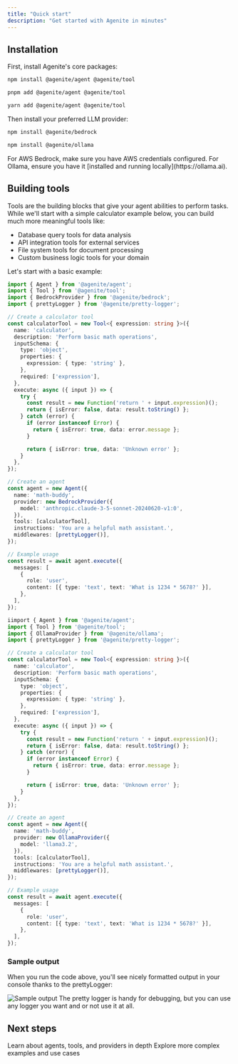 ```yaml
---
title: "Quick start"
description: "Get started with Agenite in minutes"
---
```


## Installation

First, install Agenite's core packages:

<CodeGroup>

```bash npm
npm install @agenite/agent @agenite/tool
```

```bash pnpm
pnpm add @agenite/agent @agenite/tool
```

```bash yarn
yarn add @agenite/agent @agenite/tool
```

</CodeGroup>

Then install your preferred LLM provider:

<CodeGroup>

```bash AWS Bedrock
npm install @agenite/bedrock
```

```bash Ollama
npm install @agenite/ollama
```

</CodeGroup>

<Note>
For AWS Bedrock, make sure you have AWS credentials configured. For Ollama, ensure you have it [installed and running locally](https://ollama.ai).
</Note>

## Building tools

Tools are the building blocks that give your agent abilities to perform tasks. While we'll start with a simple calculator example below, you can build much more meaningful tools like:

- Database query tools for data analysis
- API integration tools for external services
- File system tools for document processing
- Custom business logic tools for your domain

Let's start with a basic example:

<CodeGroup>

```typescript AWS Bedrock
import { Agent } from '@agenite/agent';
import { Tool } from '@agenite/tool';
import { BedrockProvider } from '@agenite/bedrock';
import { prettyLogger } from '@agenite/pretty-logger';

// Create a calculator tool
const calculatorTool = new Tool<{ expression: string }>({
  name: 'calculator',
  description: 'Perform basic math operations',
  inputSchema: {
    type: 'object',
    properties: {
      expression: { type: 'string' },
    },
    required: ['expression'],
  },
  execute: async ({ input }) => {
    try {
      const result = new Function('return ' + input.expression)();
      return { isError: false, data: result.toString() };
    } catch (error) {
      if (error instanceof Error) {
        return { isError: true, data: error.message };
      }

      return { isError: true, data: 'Unknown error' };
    }
  },
});

// Create an agent
const agent = new Agent({
  name: 'math-buddy',
  provider: new BedrockProvider({
    model: 'anthropic.claude-3-5-sonnet-20240620-v1:0',
  }),
  tools: [calculatorTool],
  instructions: 'You are a helpful math assistant.',
  middlewares: [prettyLogger()],
});

// Example usage
const result = await agent.execute({
  messages: [
    {
      role: 'user',
      content: [{ type: 'text', text: 'What is 1234 * 5678?' }],
    },
  ],
});

```

```typescript Ollama
iimport { Agent } from '@agenite/agent';
import { Tool } from '@agenite/tool';
import { OllamaProvider } from '@agenite/ollama';
import { prettyLogger } from '@agenite/pretty-logger';

// Create a calculator tool
const calculatorTool = new Tool<{ expression: string }>({
  name: 'calculator',
  description: 'Perform basic math operations',
  inputSchema: {
    type: 'object',
    properties: {
      expression: { type: 'string' },
    },
    required: ['expression'],
  },
  execute: async ({ input }) => {
    try {
      const result = new Function('return ' + input.expression)();
      return { isError: false, data: result.toString() };
    } catch (error) {
      if (error instanceof Error) {
        return { isError: true, data: error.message };
      }

      return { isError: true, data: 'Unknown error' };
    }
  },
});

// Create an agent
const agent = new Agent({
  name: 'math-buddy',
  provider: new OllamaProvider({
    model: 'llama3.2',
  }),
  tools: [calculatorTool],
  instructions: 'You are a helpful math assistant.',
  middlewares: [prettyLogger()],
});

// Example usage
const result = await agent.execute({
  messages: [
    {
      role: 'user',
      content: [{ type: 'text', text: 'What is 1234 * 5678?' }],
    },
  ],
});

```

</CodeGroup>

### Sample output

When you run the code above, you'll see nicely formatted output in your console thanks to the prettyLogger:

<img src="/images/quick-start/output.png" alt="Sample output" />

<Note>
The pretty logger is handy for debugging, but you can use any logger you want and or not use it at all.
</Note>

## Next steps

<CardGroup cols={2}>
  <Card title="Core concepts" icon="book" href="/core-concepts/overview">
    Learn about agents, tools, and providers in depth
  </Card>
  <Card title="Examples" icon="code" href="/examples">
    Explore more complex examples and use cases
  </Card>
</CardGroup>

